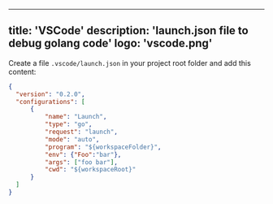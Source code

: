 
---
title: 'VSCode'
description: 'launch.json file to debug golang code'
logo: 'vscode.png'
---

Create a file `.vscode/launch.json` in your project root folder and add this content:

```json
{
  "version": "0.2.0",
  "configurations": [
      {
          "name": "Launch",
          "type": "go",
          "request": "launch",
          "mode": "auto",
          "program": "${workspaceFolder}",
          "env": {"Foo":"bar"},
          "args": ["foo bar"],
          "cwd": "${workspaceRoot}"
      }
  ]
}
```